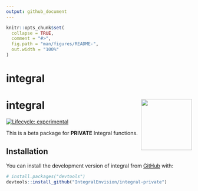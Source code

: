 ```yaml
---
output: github_document
---
```


<!-- README.md is generated from README.Rmd. Please edit that file -->

```r
knitr::opts_chunk$set(
  collapse = TRUE,
  comment = "#>",
  fig.path = "man/figures/README-",
  out.width = "100%"
)
```

# integral

# integral <a href='https://github.com/IntegralEnvision/integral'><img src='integral.png' align="right" height="138.5" /></a>

<!-- badges: start -->

[![Lifecycle: experimental](https://img.shields.io/badge/lifecycle-experimental-orange.svg)](https://lifecycle.r-lib.org/articles/stages.html#experimental)

<!-- badges: end -->

This is a beta package for **PRIVATE** Integral functions.

## Installation

You can install the development version of integral from [GitHub](https://github.com/) with:

``` r
# install.packages("devtools")
devtools::install_github("IntegralEnvision/integral-private")
```
